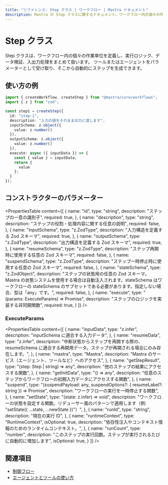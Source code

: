 ```yaml
---
title: "リファレンス: Step クラス | ワークフロー | Mastra ドキュメント"
description: Mastra の Step クラスに関するドキュメント。ワークフロー内の個々の作業単位を定義します。
---
```


# Step クラス

Step クラスは、ワークフロー内の個々の作業単位を定義し、実行ロジック、データ検証、入出力処理をまとめて扱います。
ツールまたはエージェントをパラメーターとして受け取り、そこから自動的にステップを生成できます。

## 使い方の例

```typescript filename="src/mastra/workflows/test-workflow.ts" showLineNumbers copy
import { createWorkflow, createStep } from "@mastra/core/workflows";
import { z } from "zod";

const step1 = createStep({
  id: "step-1",
  description: "入力の値をそのまま出力に渡します",
  inputSchema: z.object({
    value: z.number()
  }),
  outputSchema: z.object({
    value: z.number()
  }),
  execute: async ({ inputData }) => {
    const { value } = inputData;
    return {
      value
    };
  }
});
```


## コンストラクターのパラメーター

<PropertiesTable
  content={[
    {
      name: "id",
      type: "string",
      description: "ステップの一意の識別子",
      required: true,
    },
    {
      name: "description",
      type: "string",
      description: "ステップの役割・処理内容に関する任意の説明",
      required: false,
    },
    {
      name: "inputSchema",
      type: "z.ZodType<any>",
      description: "入力構造を定義する Zod スキーマ",
      required: true,
    },
    {
      name: "outputSchema",
      type: "z.ZodType<any>",
      description: "出力構造を定義する Zod スキーマ",
      required: true,
    },
    {
      name: "resumeSchema",
      type: "z.ZodType<any>",
      description: "ステップ再開時に使用する任意の Zod スキーマ",
      required: false,
    },
    {
      name: "suspendSchema",
      type: "z.ZodType<any>",
      description: "ステップ一時停止時に使用する任意の Zod スキーマ",
      required: false,
    },
    {
      name: "stateSchema",
      type: "z.ZodObject<any>",
      description: "ステップの状態用の任意の Zod スキーマ。Mastra の状態システムを使用する場合は自動注入されます。stateSchema はワークフローの stateSchema のサブセットである必要があります。指定しない場合、型は「any」です。",
      required: false,
    },
    {
      name: "execute",
      type: "(params: ExecuteParams) => Promise<any>",
      description: "ステップのロジックを実装する非同期関数",
      required: true,
    }
  ]}
/>

### ExecuteParams

<PropertiesTable
  content={[
    {
      name: "inputData",
      type: "z.infer<TStepInput>",
      description: "inputSchema に適合する入力データ",
    },
    {
      name: "resumeData",
      type: "z.infer<TResumeSchema>",
      description:
        "中断状態からステップを再開する際の、resumeSchema に適合する再開用データ。ステップが再開される場合にのみ存在します。",
    },
    {
      name: "mastra",
      type: "Mastra",
      description: "Mastra のサービス（エージェント、ツールなど）へのアクセス",
    },
    {
      name: "getStepResult",
      type: "(step: Step | string) => any",
      description: "他のステップの結果にアクセスする関数",
    },
    {
      name: "getInitData",
      type: "() => any",
      description:
        "任意のステップからワークフローの初期入力データにアクセスする関数",
    },
    {
      name: "suspend",
      type: "(suspendPayload: any, suspendOptions?: { resumeLabel?: string }) => Promise<void>",
      description: "ワークフローの実行を一時停止する関数",
    },
    {
      name: "setState",
      type: "(state: z.infer<TState>) => void",
      description: "ワークフローの状態を設定する関数。リデューサー風のパターンで適用します（例: \"setState({ ...state, ...newState })\"）",
    },
    {
      name: "runId",
      type: "string",
      description: "現在の実行 ID",
    },
    {
      name: "runtimeContext",
      type: "RuntimeContext",
      isOptional: true,
      description:
        "依存性注入やコンテキスト情報のためのランタイムコンテキスト。",
    },
    {
      name: "runCount",
      type: "number",
      description: "このステップの実行回数。ステップが実行されるたびに自動的に増加します",
      isOptional: true,
    }
  ]}
/>

## 関連項目

- [制御フロー](../../docs/workflows/control-flow.mdx)
- [エージェントとツールの使い方](../../docs/workflows/agents-and-tools.mdx)